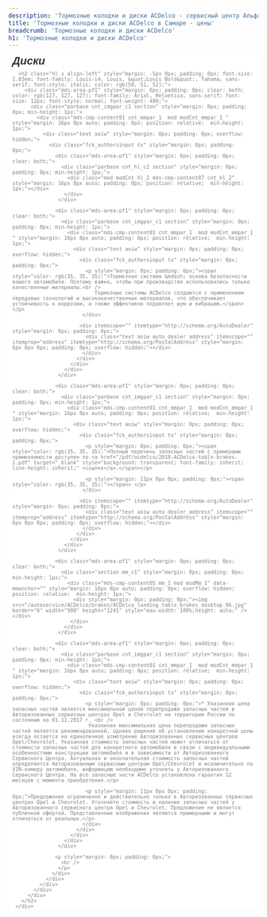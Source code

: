 ```yaml
---
description: 'Тормозные колодки и диски ACDelco - сервисный центр Альфа. Выгодные цены, в наличии, высокое качество работы, официальный автосервис General Motors в Самаре.'
title: 'Тормозные колодки и диски ACDelco в Самаре - цены'
breadcrumb: 'Тормозные колодки и диски ACDelco'
h1: 'Тормозные колодки и диски ACDelco'
---
```

<div class="mds-area-pf1" style="margin: 0px; padding: 0px; clear: both; color: rgb(127, 127, 127); font-family: Arial, Helvetica, sans-serif; font-size: 12px; background-color: rgb(255, 255, 255);"> 
  <div class="parbase cnt_hl_c2 section" style="margin: 0px; padding: 0px; min-height: 1px;"> 
    <div class="mod modCnt_hl_2 mds-cmp-content07 cnt_hl_2" style="margin: 16px 8px auto; padding: 0px; position: relative;  min-height: 1px;"> 
      <h2 class="hl_s align-left" style="margin: -5px 0px; padding: 0px; font-size: 1.83em; font-weight: bold; text-transform: none; font-family: Louis-i4, Louis, &quot;Louis Bold&quot;, Tahoma, sans-serif; font-style: italic; color: rgb(50, 51, 52);">Диски</h2>
     
      <h2 class="hl_s align-left" style="margin: -5px 0px; padding: 0px; font-size: 1.83em; font-family: Louis-i4, Louis, &quot;Louis Bold&quot;, Tahoma, sans-serif; font-style: italic; color: rgb(50, 51, 52);"> 
        <div class="mds-area-pf1" style="margin: 0px; padding: 0px; clear: both; color: rgb(127, 127, 127); font-family: Arial, Helvetica, sans-serif; font-size: 12px; font-style: normal; font-weight: 400;"> 
          <div class="parbase cnt_imgpar_c1 section" style="margin: 0px; padding: 0px; min-height: 1px;"> 
            <div class="mds-cmp-content01 cnt_mmpar_1  mod modCnt_mmpar_1 " style="margin: 16px 8px auto; padding: 0px; position: relative;  min-height: 1px;"> 
              <div class="text aoiw" style="margin: 0px; padding: 0px; overflow: hidden;"> 
                <div class="fck_authorsinput tx" style="margin: 0px; padding: 0px;"> 
                  <div class="mds-area-pf1" style="margin: 0px; padding: 0px; clear: both;"> 
                    <div class="parbase cnt_hl_c2 section" style="margin: 0px; padding: 0px; min-height: 1px;"> 
                      <div class="mod modCnt_hl_2 mds-cmp-content07 cnt_hl_2" style="margin: 16px 8px auto; padding: 0px; position: relative;  min-height: 1px;"></div>
                     </div>
                   </div>
                 
                  <div class="mds-area-pf1" style="margin: 0px; padding: 0px; clear: both;"> 
                    <div class="parbase cnt_imgpar_c1 section" style="margin: 0px; padding: 0px; min-height: 1px;"> 
                      <div class="mds-cmp-content01 cnt_mmpar_1  mod modCnt_mmpar_1 " style="margin: 16px 8px auto; padding: 0px; position: relative;  min-height: 1px;"> 
                        <div class="text aoiw" style="margin: 0px; padding: 0px; overflow: hidden;"> 
                          <div class="fck_authorsinput tx" style="margin: 0px; padding: 0px;"> 
                            <p style="margin: 0px; padding: 0px;"><span style="color: rgb(35, 35, 35);">Тормозная система &mdash; основа безопасности вашего автомобиля. Поэтому важно, чтобы при производстве использовались только качественные материалы.<br />
                               Тормозные системы ACDelco создаются с применением передовых технологий и высококачественных материалов, что обеспечивает устойчивость к коррозии, а также эффективно подавляет шум и вибрацию.</span></p>
                           </div>
                         
                          <div itemscope="" itemtype="http://schema.org/AutoDealer" style="margin: 0px; padding: 0px;"> 
                            <div class="text aoiw auto_dealer_address" itemscope="" itemprop="address" itemtype="http://schema.org/PostalAddress" style="margin: 6px 0px 0px; padding: 0px; overflow: hidden;"></div>
                           </div>
                         </div>
                       </div>
                     </div>
                   </div>
                 
                  <div class="mds-area-pf1" style="margin: 0px; padding: 0px; clear: both;"> 
                    <div class="parbase cnt_imgpar_c1 section" style="margin: 0px; padding: 0px; min-height: 1px;"> 
                      <div class="mds-cmp-content01 cnt_mmpar_1  mod modCnt_mmpar_1 " style="margin: 16px 8px auto; padding: 0px; position: relative;  min-height: 1px;"> 
                        <div class="text aoiw" style="margin: 0px; padding: 0px; overflow: hidden;"> 
                          <div class="fck_authorsinput tx" style="margin: 0px; padding: 0px;"> 
                            <p style="margin: 0px; padding: 0px;"><span style="color: rgb(35, 35, 35);">Полный перечень запасных частей с примерами применяемости доступен по <a href="/pdf/acdelco/2018-ACDelco-table-brakes-1.pdf" target="_blank" style="background: transparent; font-family: inherit; line-height: inherit;" >ссылке</a>.</span></p>
                           
                            <p style="margin: 11px 0px 0px; padding: 0px;"><span style="color: rgb(35, 35, 35);"></span> </p>
                           </div>
                         
                          <div itemscope="" itemtype="http://schema.org/AutoDealer" style="margin: 0px; padding: 0px;"> 
                            <div class="text aoiw auto_dealer_address" itemscope="" itemprop="address" itemtype="http://schema.org/PostalAddress" style="margin: 6px 0px 0px; padding: 0px; overflow: hidden;"></div>
                           </div>
                         </div>
                       </div>
                     </div>
                   </div>
                 
                  <div class="mds-area-pf1" style="margin: 0px; padding: 0px; clear: both;"> 
                    <div class="section mm_c1" style="margin: 0px; padding: 0px; min-height: 1px;"> 
                      <div class="mds-cmp-content05 mm_1 mod modMm_1" data-mmanchor="" style="margin: 16px 8px auto; padding: 0px; overflow: hidden; position: relative;  min-height: 1px;"> 
                        <div style="margin: 0px; padding: 0px;"><img src="/autoservice/ACDelco/brakes/ACDelco_landing_table_brakes_desktop_06.jpg" border="0" width="980" height="1241" style="max-width: 100%;height: auto;" /></div>
                       </div>
                     </div>
                   </div>
                 
                  <div class="mds-area-pf1" style="margin: 0px; padding: 0px; clear: both;"> 
                    <div class="parbase cnt_imgpar_c1 section" style="margin: 0px; padding: 0px; min-height: 1px;"> 
                      <div class="mds-cmp-content01 cnt_mmpar_1  mod modCnt_mmpar_1 " style="margin: 16px 8px auto; padding: 0px; position: relative;  min-height: 1px;"> 
                        <div class="text aoiw" style="margin: 0px; padding: 0px; overflow: hidden;"> 
                          <div class="fck_authorsinput tx" style="margin: 0px; padding: 0px;"> 
                            <p style="margin: 0px; padding: 0px;">* Указанная цена запасных частей является максимальной ценой перепродажи запасных частей в Авторизованных сервисных центрах Opel и Chevrolet на территории России по состоянию на 01.11.2017 г. <br />
                             Указанная максимальная цена перепродажи запасных частей является рекомендованной, однако решение об установлении конкретной цены всегда остается на единоличное усмотрение Авторизованных сервисных центров Opel/Chevrolet. Указанная стоимость запасных частей может отличаться от стоимости запасных частей для конкретного автомобиля в связи с индивидуальными особенностями конструкции автомобиля и в зависимости от Авторизованного Сервисного Центра. Актуальная и окончательная стоимость запасных частей определяется Авторизованным сервисным центром Opel/Chevrolet и исключительно по VIN-номеру автомобиля, информацию необходимо уточнять у Авторизованного Сервисного Центра. На все запасные части ACDelco установлена гарантия 12 месяцев с момента приобретения.</p>
                           
                            <p style="margin: 11px 0px 0px; padding: 0px;">Предложение ограниченно и действительно только в Авторизованных сервисных центрах Opel и Chevrolet. Уточняйте стоимость и наличие запасных частей у Авторизованного сервисного центра Opel и Chevrolet. Предложение не является публичной офертой. Представленные изображения являются примерными и могут отличаться от реальных.</p>
                           </div>
                         </div>
                       </div>
                     </div>
                   </div>
                 
                  <p style="margin: 0px; padding: 0px;"> 
                    <br />
                   </p>
                 </div>
               </div>
             </div>
           </div>
         </div>
       </h2>
     </div>
   </div>
 </div>